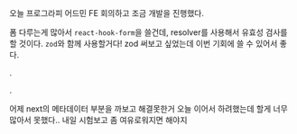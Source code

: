 오늘 프로그라피 어드민 FE 회의하고 조금 개발을 진행했다.

폼 다루는게 많아서 `react-hook-form`을 쓸건데, resolver를 사용해서 유효성 검사를 할 것이다.
`zod`와 함께 사용할거다! zod 써보고 싶었는데 이번 기회에 쓸 수 있어서 좋다.

.

.


어제 next의 메타데이터 부분을 까보고 해결못한거 오늘 이어서 하려했는데 할게 너무 많아서 못했다.. 내일 시험보고 좀 여유로워지면 해야지